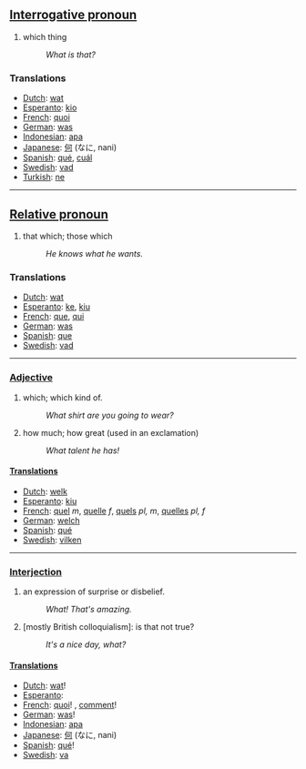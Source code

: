 ==[[Interrogative pronoun]]==

#which thing
#:''What is that?''

===Translations===
*[[Dutch]]: [[wat]]
*[[Esperanto]]: [[kio]]
*[[French]]: [[quoi]]
*[[German]]: [[was]]
*[[Indonesian]]: [[apa]]
*[[Japanese]]: [[何]] (なに, nani)
*[[Spanish]]: [[qué]], [[cuál]]
*[[Swedish]]: [[vad]]
*[[Turkish]]: [[ne]]

----
==[[Relative pronoun]]==
#that which; those which
#:''He knows what he wants.'' 

===Translations===

*[[Dutch]]: [[wat]]
*[[Esperanto]]: [[ke]], [[kiu]]
*[[French]]: [[que]], [[qui]]
*[[German]]: [[was]]
*[[Spanish]]: [[que]]
*[[Swedish]]: [[vad]]

----
===[[Adjective]]===

#which; which kind of.
#:''What shirt are you going to wear?''
#how much; how great (used in an exclamation)
#:''What talent he has!''


====[[Translation]]s====

*[[Dutch]]: [[welk]]
*[[Esperanto]]: [[kiu]]
*[[French]]: [[quel]] ''m'', [[quelle]] ''f'', [[quels]] ''pl, m'', [[quelles]] ''pl, f''
*[[German]]: [[welch]]
*[[Spanish]]: [[qué]]
*[[Swedish]]: [[vilken]]

----
===[[Interjection]]===

#an expression of surprise or disbelief.
#:''What! That's amazing.''
#[mostly British colloquialism]: is that not true?
#:''It's a nice day, what?''

====[[Translation]]s====

*[[Dutch]]: [[wat]]!
*[[Esperanto]]: [[]]
*[[French]]: [[quoi]]! , [[comment]]!
*[[German]]: [[was]]!
*[[Indonesian]]: [[apa]]
*[[Japanese]]: [[何]] (なに, nani)
*[[Spanish]]: [[qué]]!
*[[Swedish]]: [[va]]